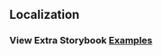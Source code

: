
<Head>
  <title>DataGrid - Localization</title>
</Head>

## Localization

### View Extra Storybook **[Examples](https://ialopezg.github.com/datagrid?path=/story/prop-playground--default)**
